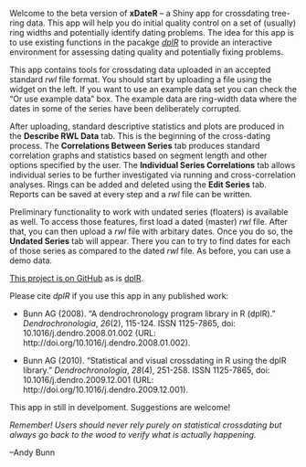 Welcome to the beta version of **xDateR** -- a Shiny app for crossdating tree-ring data. This app will help you do initial quality control on a set of (usually) ring widths and potentially identify dating problems.  The idea for this app is to use existing functions in the pacakge [*dplR*](https://rdrr.io/cran/dplR/man/dplR.html) to provide an interactive environment for assessing dating quality and potentially fixing problems.

This app contains tools for crossdating data uploaded in an accepted standard *rwl* file format. You should start by uploading a file using the widget on the left. If you want to use an example data set you can check the "Or use example data" box. The example data are  ring-width data where the dates in some of the series have been deliberately corrupted.

After uploading, standard descriptive statistics and plots are produced in the **Describe RWL Data** tab. This is the beginning of the cross-dating process. The **Correlations Between Series** tab produces standard correlation graphs and statistics based on segment length and other options specified by the user. The **Individual Series Correlations** tab allows individual series to be further investigated via running and cross-correlation analyses. Rings can be added and deleted using the **Edit Series** tab. Reports can be saved at every step and a *rwl* file can be written. 

Preliminary functionality to work with undated series (floaters) is available as well. To access those features, first load a dated (master) *rwl* file. After that, you can then upload a *rwl* file with arbitary dates. Once you do so, the **Undated Series** tab will appear. There you can to try to find dates for each of those series as compared to the dated *rwl* file. As before, you can use a demo data.

[This project is on GitHub](https://github.com/AndyBunn/dplR/) as is [dplR](https://github.com/AndyBunn/dplR/). 

Please cite *dplR* if you use this app in any published work:


* Bunn AG (2008). “A dendrochronology program library in R (dplR).”
_Dendrochronologia_, *26*(2), 115-124. ISSN 1125-7865, doi:
10.1016/j.dendro.2008.01.002 (URL: http://doi.org/10.1016/j.dendro.2008.01.002).

* Bunn AG (2010). “Statistical and visual crossdating in R using the dplR library.”
_Dendrochronologia_, *28*(4), 251-258. ISSN 1125-7865, doi:
10.1016/j.dendro.2009.12.001 (URL: http://doi.org/10.1016/j.dendro.2009.12.001).


This app in still in develpoment. Suggestions are welcome!

*Remember! Users should never rely purely on statistical crossdating but always go back to the wood to verify what is actually happening.*

--Andy Bunn
